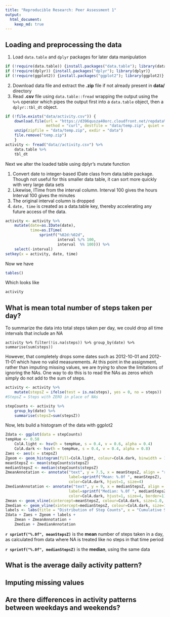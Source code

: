 ```yaml
---
title: "Reproducible Research: Peer Assessment 1"
output: 
  html_document:
    keep_md: true
---
```



## Loading and preprocessing the data

1. Load `data.table` and `dplyr` packages for later data manipulation

```r
if (!require(data.table)) {install.packages("data.table"); library(data.table)}
if (!require(dplyr)) {install.packages("dplyr"); library(dplyr)}
if (!require(ggplot2)) {install.packages("ggplot2"); library(ggplot2)}
```

2. Download data file and extract the **.zip** file if not already present in **data/** directory
3. Read **.csv** file using `data.table::fread` wrapping the output using the `%>%` operator which pipes the output first into a `data.table` object, then a `dplyr::tbl_dt` object.


```r
if (!file.exists("data/activity.csv")) {
    download.file(url = "https://d396qusza40orc.cloudfront.net/repdata%2Fdata%2Factivity.zip", 
                  method = "curl", destfile = "data/temp.zip", quiet = TRUE)
    unzip(zipfile = "data/temp.zip", exdir = "data")
    file.remove("temp.zip")
    }
activity <- fread("data//activity.csv") %>%
    data.table %>%
    tbl_dt 
```

Next we alter the loaded table using dplyr's mutate function

1. Convert date to integer-based IDate class from data.table package. Though not useful for this smaller data table, it can sort more quickly with very large data sets
2. Likewise, ITime from the interval column. 
    Interval <integer division> 100 gives the hours
    Interval <modulo> 100 gives the minutes 
3. The original interval column is dropped
4. `date, time` is created as a data.table key, thereby accelerating any future access of the data.

```r
activity <- activity %>%
    mutate(date=as.IDate(date),
           time=as.ITime(
               sprintf("%02d:%02d",
                       interval %/% 100,
                       interval  %% 100))) %>%
    select(-interval)
setkey(x = activity, date, time)
```
Now we have 
```r
tables()
```
Which looks like
```r
activity
```


## What is mean total number of steps taken per day?

To summarize the data into total steps taken per day, we could drop all time intervals that include an NA

```
activity %>% filter(!is.na(steps)) %>% group_by(date) %>% summarise(sum(steps))
```

However, that completely drops some dates such as 2012-10-01 and 2012-11-01 which have no valid measurements. At this point in the assignment, rather than imputing missing values, we are *trying* to show the limitations of ignoring the NAs. One way to do this is to read the NAs as zeros which simply do not add to the sum of steps.

```r
activity <- activity %>% 
    mutate(stepsZ = ifelse(test = is.na(steps), yes = 0, no = steps))
#StepsZ = Steps with ZERO in place of NAs

stepCounts <- activity %>% 
    group_by(date) %>% 
    summarise(stepsZ=sum(stepsZ))
```

Now, lets build a histogram of the data with ggplot2
```r
Zdata <- ggplot(data = stepCounts)
tempHue <- 0.58
    ColA.light <- hsv(h = tempHue, s = 0.4, v = 0.6, alpha = 0.4)
    ColA.dark <- hsv(h = tempHue, s = 0.4, v = 0.4, alpha = 0.8)
Zaes <- aes(x = stepsZ)
Zgeom <- geom_histogram(fill=ColA.light, colour=ColA.dark, binwidth = 1000)
meanStepsZ <- mean(stepCounts$stepsZ)
medianStepsZ <- median(stepCounts$stepsZ)
ZmeanAnnotation <- annotate("text", y = 7.5, x = meanStepsZ, align = "right", 
                            label=sprintf("Mean: %.0f ", meanStepsZ),
                            color=ColA.dark, hjust=1, size=4)
ZmedianAnnotation <- annotate("text", y = 9, x = medianStepsZ, align = "right", 
                            label=sprintf("Median: %.0f ", medianStepsZ),
                            color=ColA.dark, hjust=1, size=4, border=1)
Zmean <- geom_vline(xintercept=meanStepsZ, colour=ColA.dark, size=1.0, linetype="longdash")
Zmedian <- geom_vline(xintercept=medianStepsZ, colour=ColA.dark, size=1.0, linetype="longdash")
labels <- labs(title = "Distribution of Step Counts", x = "Cumulative Steps", y = "Count of Days")
Zdata + Zaes + Zgeom + labels + 
    Zmean + ZmeanAnnotation +
    Zmedian + ZmedianAnnotation

```

**`r sprintf("%.0f", meanStepsZ)`** is the **mean** number of steps taken in a day, as calculated from data where NA is treated like no steps in that time period

**`r sprintf("%.0f", medianStepsZ)`** is the **median**, using the same data

## What is the average daily activity pattern?



## Imputing missing values



## Are there differences in activity patterns between weekdays and weekends?

